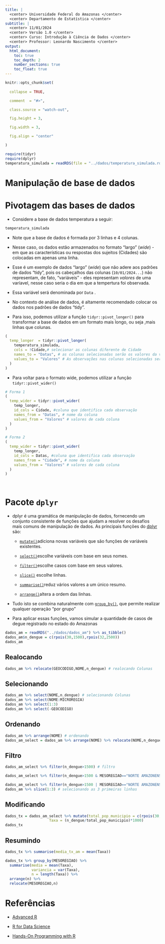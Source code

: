 ```yaml
---
title: |
  <center> Universidade Federal do Amazonas </center>
  <center> Departamento de Estatística </center>
subtitle: |
  <center> 11/01/2024
  <center> Versão 1.0 </center>
  <center> Curso: Introdução à Ciência de Dados </center>
  <center> Professor: Leonardo Nascimento </center>
output:
  html_document:
    toc: true
    toc_depth: 2
    number_sections: true
    toc_float: true
---
```


<!-- ```{r, echo=FALSE} -->

<!-- htmltools::img(src = knitr::image_uri("C:/Users/Leonardo_Nascimento/Documents/GitHub/Introducao_Ciencias_de_Dados/Cadernos/Figuras/DE.jpg"), -->

<!--                alt = 'logo', -->

<!--                 width = 180, height = 180, -->

<!--                style = 'position:absolute; top:10px; right:400px; padding:10px;') -->

<!-- ``` -->

<!-- ```{r, echo=FALSE} -->

<!-- htmltools::img(src = knitr::image_uri("C:/Users/Leonardo_Nascimento/Documents/GitHub/Introducao_Ciencias_de_Dados/Cadernos/Figuras/ufam.png"), -->

<!--                alt = 'logo', -->

<!--                width = 180, height = 180, -->

<!--                style = 'position:absolute; top:10px; left:400px; padding:10px; "margin: -100px;') -->

<!-- ``` -->

<!-- ```{css, echo=FALSE} -->

<!-- .watch-out { -->

<!--   border: 3px solid gray; -->

<!--   font-weight: bold; -->

<!-- } -->

<!-- ``` -->

```r

knitr::opts_chunk$set(
 
  collapse = TRUE,

  comment  = "#>",

  class.source = "watch-out",

  fig.height = 3,

  fig.width = 3,

  fig.align = "center"

)

require(tidyr)
require(dplyr)
temperatura_simulada = readRDS(file = "../dados/temperatura_simulada.rds")

```

# Manipulação de base de dados

# Pivotagem das bases de dados

-   Considere a base de dados temperatura a seguir:

```r
temperatura_simulada
```

-   Note que a base de dados é formada por 3 linhas e 4 colunas.

-   Nesse caso, os dados estão armazenados no formato “largo” (*wide*) - em que as características ou respostas dos sujeitos (Cidades) são colocadas em apenas uma linha.

-   Esse é um exemplo de dados “largo” (*wide*) que não adere aos padrões de dados “tidy”, pois os cabeçalhos das colunas (`10/01/2024...`) não representam, de fato, "variáveis” - eles representam *valores* de uma varíavel, nesse caso seria o dia em que a tempertura foi observada.

-   Essa variável será denominada por `Data` .

-   No contexto de análise de dados, é altamente recomendado colocar os dados nos padrões de dados “tidy”.

-   Para isso, podemos utilizar a função `tidyr::pivot_longer()` para transformar a base de dados em um formato mais longo, ou seja ,mais linhas que colunas.

```r
(
  temp_longer  = tidyr::pivot_longer(
    temperatura_simulada,
    cols = !Cidade,# selecionar as colunas diferente de Cidade
    names_to = "Datas", # as colunas selecionadas serão os valores da variável Data
    values_to = "Valores" # As observações nas colunas selecionadas serão as observações da variável Valores
  )
)

```

-   Para voltar para o formato wide, podemos utilizar a função `tidyr::pivot_wider()`

```r
# Forma 1
(
  temp_wider = tidyr::pivot_wider(
    temp_longer,
    id_cols = Cidade, #coluna que identifica cada observação
    names_from = "Datas", # nome da coluna
    values_from = "Valores" # valores de cada coluna
  )
)

# Forma 2
(
  temp_wider = tidyr::pivot_wider(
    temp_longer,
    id_cols = Datas, #coluna que identifica cada observação
    names_from = "Cidade", # nome da coluna
    values_from = "Valores" # valores de cada coluna
  )
)




```

# Pacote `dplyr` 

-   dplyr é uma gramática de manipulação de dados, fornecendo um conjunto consistente de funções que ajudam a resolver os desafios mais comuns de manipulação de dados. As principais funções do [dplyr](https://dplyr.tidyverse.org/) são:

    -   [`mutate()`](https://dplyr.tidyverse.org/reference/mutate.html)adiciona novas variáveis ​​que são funções de variáveis ​​existentes.

    -   [`select()`](https://dplyr.tidyverse.org/reference/select.html)escolhe variáveis ​​com base em seus nomes.

    -   [`filter()`](https://dplyr.tidyverse.org/reference/filter.html)escolhe casos com base em seus valores.

    -   [`slice()`](https://dplyr.tidyverse.org/reference/slice.html) escolhe linhas.

    -   [`summarise()`](https://dplyr.tidyverse.org/reference/summarise.html)reduz vários valores a um único resumo.

    -   [`arrange()`](https://dplyr.tidyverse.org/reference/arrange.html)altera a ordem das linhas.

-   Tudo isto se combina naturalmente com [`group_by()`](https://dplyr.tidyverse.org/reference/group_by.html), que permite realizar qualquer operação “por grupo”

-   Para aplicar essas funções, vamos simular a quantidade de casos de degue registrado no estado do Amazonas

```r
dados_am = readRDS("../dados/dados_am") %>% as_tibble()
dados_am$n_dengue = c(rpois(30,1500),rpois(32,2500))
dados_am
```

## Realocando

```r
dados_am %>% relocate(GEOCODIGO,NOME,n_dengue) # realocando Colunas
```

## Selecionando

```r
dados_am %>% select(NOME,n_dengue) # selecionando Colunas
dados_am %>% select(NOME:MICROREGIA) 
dados_am %>% select(1:3)
dados_am %>% select(-GEOCODIGO)
```

## Ordenando

```r
dados_am %>% arrange(NOME) # ordenando 
dados_am_select = dados_am %>% arrange(NOME) %>% relocate(NOME,n_dengue)# ordenando
```

## Filtro

```r
dados_am_select %>% filter(n_dengue>1500) # filtro
```

```r
dados_am_select %>% filter(n_dengue>1500 & MESOREGIAO=="NORTE AMAZONENSE") #e
```

```r
dados_am_select %>% filter(n_dengue>1500 | MESOREGIAO=="NORTE AMAZONENSE") # ou
dados_am %>% slice(1:3) # selecionando as 3 primeiras linhas
```

## Modificando 

```r
dados_tx = dados_am_select %>% mutate(total_pop_municipio = c(rpois(30,10000),rpois(32,20000)), # simulando a pop total por município
                    Taxa = (n_dengue/total_pop_municipio)*1000)
dados_tx
```

## Resumindo

```r
dados_tx %>% summarise(media_tx_am = mean(Taxa))
```

```r
dados_tx %>% group_by(MESOREGIAO) %>% 
  summarise(media = mean(Taxa),
            variancia = var(Taxa),
            n = length(Taxa)) %>%
  arrange(n) %>%
  relocate(MESOREGIAO,n)
```

# Referências

-   [[Advanced R]{.underline}](https://adv-r.hadley.nz/index.html)

-   [[R for Data Science]{.underline}](https://r4ds.had.co.nz/index.html)

-   [Hands-On Programming with R](https://web.itu.edu.tr/~tokerem/Hands-On_R.pdf)
